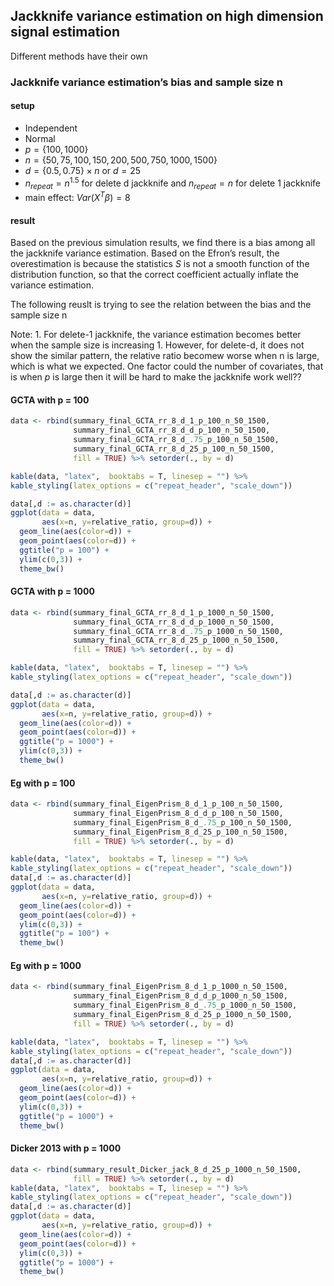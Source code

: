 ## Jackknife variance estimation on high dimension signal estimation
Different methods have their own 

### Jackknife variance estimation's bias and sample size n 

#### setup 
- Independent 
- Normal
- $p = \{100,1000\}$
- $n = \{50, 75,100, 150, 200, 500, 750,1000, 1500\}$
- $d = \{0.5, 0.75\} \times n$ or $d = 25$
- $n_{repeat} = n^{1.5}$ for delete d jackknife and $n_{repeat} = n$ for delete 1 jackknife 
- main effect: $Var(X^T\beta) = 8$ 

#### result
Based on the previous simulation results, we find there is a bias among all the jackknife variance estimation. Based on the Efron's result, the overestimation is because the statistics $S$ is not a smooth function of the distribution function, so that the correct coefficient actually inflate the variance estimation. 

The following reuslt is trying to see the relation between the bias and the sample size n 

Note:
1. For delete-1 jackknife, the variance estimation becomes better when the sample size is increasing
1. However, for delete-d, it does not show the similar pattern, the relative ratio becomew worse when n is large, which is what we expected. One factor could the number of covariates, that is when $p$ is large then it will be hard to make the jackknife work well??

#### GCTA with p = 100
```r
data <- rbind(summary_final_GCTA_rr_8_d_1_p_100_n_50_1500,
              summary_final_GCTA_rr_8_d_d_p_100_n_50_1500,
              summary_final_GCTA_rr_8_d_.75_p_100_n_50_1500,
              summary_final_GCTA_rr_8_d_25_p_100_n_50_1500,
              fill = TRUE) %>% setorder(., by = d)

kable(data, "latex",  booktabs = T, linesep = "") %>%
kable_styling(latex_options = c("repeat_header", "scale_down")) 

data[,d := as.character(d)]
ggplot(data = data, 
       aes(x=n, y=relative_ratio, group=d)) +
  geom_line(aes(color=d)) +
  geom_point(aes(color=d)) +
  ggtitle("p = 100") + 
  ylim(c(0,3)) +
  theme_bw()
```

#### GCTA with p = 1000 
```r
data <- rbind(summary_final_GCTA_rr_8_d_1_p_1000_n_50_1500,
              summary_final_GCTA_rr_8_d_d_p_1000_n_50_1500,
              summary_final_GCTA_rr_8_d_.75_p_1000_n_50_1500,
              summary_final_GCTA_rr_8_d_25_p_1000_n_50_1500,
              fill = TRUE) %>% setorder(., by = d)

kable(data, "latex",  booktabs = T, linesep = "") %>%
kable_styling(latex_options = c("repeat_header", "scale_down")) 

data[,d := as.character(d)]
ggplot(data = data, 
       aes(x=n, y=relative_ratio, group=d)) +
  geom_line(aes(color=d)) +
  geom_point(aes(color=d)) +
  ggtitle("p = 1000") + 
  ylim(c(0,3)) +
  theme_bw()
```

#### Eg with p = 100 
```r
data <- rbind(summary_final_EigenPrism_8_d_1_p_100_n_50_1500,
              summary_final_EigenPrism_8_d_d_p_100_n_50_1500,
              summary_final_EigenPrism_8_d_.75_p_100_n_50_1500,
              summary_final_EigenPrism_8_d_25_p_100_n_50_1500,
              fill = TRUE) %>% setorder(., by = d)

kable(data, "latex",  booktabs = T, linesep = "") %>%
kable_styling(latex_options = c("repeat_header", "scale_down")) 
data[,d := as.character(d)]
ggplot(data = data, 
       aes(x=n, y=relative_ratio, group=d)) +
  geom_line(aes(color=d)) +
  geom_point(aes(color=d)) +
  ylim(c(0,3)) +
  ggtitle("p = 100") + 
  theme_bw()
```

#### Eg with p = 1000 
```r
data <- rbind(summary_final_EigenPrism_8_d_1_p_1000_n_50_1500,
              summary_final_EigenPrism_8_d_d_p_1000_n_50_1500,
              summary_final_EigenPrism_8_d_.75_p_1000_n_50_1500,
              summary_final_EigenPrism_8_d_25_p_1000_n_50_1500,
              fill = TRUE) %>% setorder(., by = d)

kable(data, "latex",  booktabs = T, linesep = "") %>%
kable_styling(latex_options = c("repeat_header", "scale_down")) 
data[,d := as.character(d)]
ggplot(data = data, 
       aes(x=n, y=relative_ratio, group=d)) +
  geom_line(aes(color=d)) +
  geom_point(aes(color=d)) +
  ylim(c(0,3)) +
  ggtitle("p = 1000") + 
  theme_bw()
```

#### Dicker 2013 with p = 1000 
```r
data <- rbind(summary_result_Dicker_jack_8_d_25_p_1000_n_50_1500,
              fill = TRUE) %>% setorder(., by = d)
kable(data, "latex",  booktabs = T, linesep = "") %>%
kable_styling(latex_options = c("repeat_header", "scale_down")) 
data[,d := as.character(d)]
ggplot(data = data, 
       aes(x=n, y=relative_ratio, group=d)) +
  geom_line(aes(color=d)) +
  geom_point(aes(color=d)) +
  ylim(c(0,3)) +
  ggtitle("p = 1000") + 
  theme_bw()
```